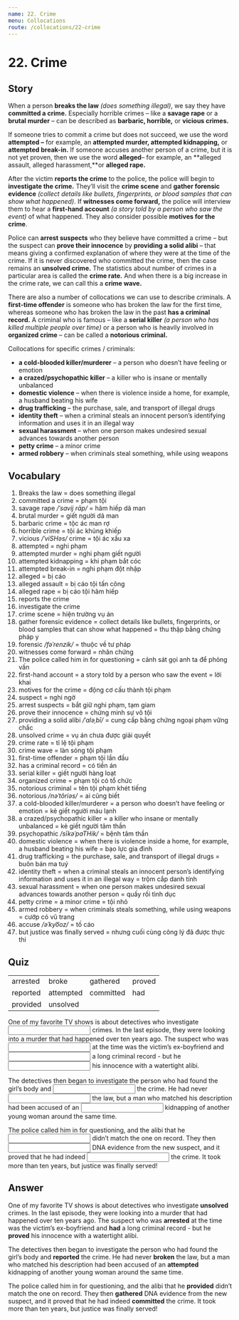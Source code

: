 ```yaml
---
name: 22. Crime
menu: Collocations
route: /collocations/22-crime
---
```


# 22. Crime

## Story

When a person **breaks the law** _(does something illegal)_, we say they have **committed a crime.** Especially horrible crimes – like a **savage rape** or a **brutal murder** – can be described as **barbaric, horrible,** or **vicious crimes.**

If someone tries to commit a crime but does not succeed, we use the word **attempted –** for example, an **attempted murder, attempted kidnapping,** or **attempted break-in.** If someone accuses another person of a crime, but it is not yet proven, then we use the word **alleged**– for example, an **alleged assault, alleged harassment,**or **alleged rape.**

After the victim **reports the crime** to the police, the police will begin to **investigate the crime.** They’ll visit the **crime scene** and **gather forensic evidence** _(collect details like bullets, fingerprints, or blood samples that can show what happened)_. If **witnesses come forward,** the police will interview them to hear a **first-hand account** _(a story told by a person who saw the event)_ of what happened. They also consider possible **motives for the crime**.

Police can **arrest suspects** who they believe have committed a crime – but the suspect can **prove their innocence** by **providing a solid alibi** – that means giving a confirmed explanation of where they were at the time of the crime. If it is never discovered who committed the crime, then the case remains an **unsolved crime.** The statistics about number of crimes in a particular area is called the **crime rate.** And when there is a big increase in the crime rate, we can call this a **crime wave.**

There are also a number of collocations we can use to describe criminals. A **first-time offender** is someone who has broken the law for the first time, whereas someone who has broken the law in the past **has a criminal record.** A criminal who is famous – like a **serial killer** _(a person who has killed multiple people over time)_ or a person who is heavily involved in **organized crime** – can be called a **notorious criminal.**

Collocations for specific crimes / criminals:

- **a cold-blooded killer/murderer** – a person who doesn’t have feeling or emotion
- **a crazed/psychopathic killer** – a killer who is insane or mentally unbalanced
- **domestic violence** – when there is violence inside a home, for example, a husband beating his wife
- **drug trafficking** – the purchase, sale, and transport of illegal drugs
- **identity theft** – when a criminal steals an innocent person’s identifying information and uses it in an illegal way
- **sexual harassment** – when one person makes undesired sexual advances towards another person
- **petty crime** – a minor crime
- **armed robbery** – when criminals steal something, while using weapons

## Vocabulary

1. Breaks the law = does something illegal
2. committed a crime = phạm tội
3. savage rape _/ˈsavij rāp/_ = hãm hiếp dã man
4. brutal murder = giết người dã man
5. barbaric crime = tộc ác man rợ
6. horrible crime = tội ác khủng khiếp
7. vicious _/ˈviSHəs/_ crime = tội ác xấu xa
8. attempted = nghi phạm
9. attempted murder = nghi phạm giết người
10. attempted kidnapping = khi phạm bắt cóc
11. attempted break-in = nghi phạm đột nhập
12. alleged = bị cáo
13. alleged assault = bị cáo tội tấn công
14. alleged rape = bị cáo tội hãm hiếp
15. reports the crime
16. investigate the crime
17. crime scene = hiện trường vụ án
18. gather forensic evidence = collect details like bullets, fingerprints, or blood samples that can show what happened = thu thập bằng chứng pháp y
19. forensic _/fəˈrenzik/_ = thuộc về tư pháp
20. witnesses come forward = nhân chứng
21. The police called him in for questioning = cảnh sát gọi anh ta để phỏng vấn
22. first-hand account = a story told by a person who saw the event = lời khai
23. motives for the crime = động cơ cấu thành tội phạm
24. suspect = nghi ngờ
25. arrest suspects = bắt giữ nghi phạm, tạm giam
26. prove their innocence = chứng minh sự vô tội
27. providing a solid alibi _/ˈaləˌbī/_ = cung cấp bằng chứng ngoại phạm vững chắc
28. unsolved crime = vụ án chưa được giải quyết
29. crime rate = tỉ lệ tội phạm
30. crime wave = làn sóng tội phạm
31. first-time offender = phạm tội lần đầu
32. has a criminal record = có tiền án
33. serial killer = giết người hàng loạt
34. organized crime = phạm tội có tổ chức
35. notorious criminal = tên tội phạm khét tiếng
36. notorious _/nəˈtôriəs/_ = ai cũng biết
37. a cold-blooded killer/murderer =
    a person who doesn’t have feeling or emotion = kẻ giết người máu lạnh
38. a crazed/psychopathic killer = a killer who insane or mentally unbalanced = kẻ giết người tâm thần
39. psychopathic _/sīkəˈpaTHik/_ = bệnh tâm thần
40. domestic violence = when there is violence inside a home, for example, a husband beating his wife = bạo lực gia đình
41. drug trafficking = the purchase, sale, and transport of illegal drugs = buôn bán ma tuý
42. identity theft = when a criminal steals an innocent person’s identifying information and uses it in an illegal way = trộm cắp danh tính
43. sexual harassment = when one person makes undesired sexual advances towards another person = quấy rối tình dục
44. petty crime = a minor crime = tội nhỏ
45. armed robbery = when criminals steals something, while using weapons = cướp có vũ trang
46. accuse _/əˈkyo͞oz/_ = tố cáo
47. but justice was finally served = nhưng cuối cùng công lý đã được thực thi

## Quiz
|          |           |           |        |
| -------- | --------- | --------- | ------ | 
| arrested | broke     | gathered  | proved |
| reported | attempted | committed | had    |
| provided | unsolved  |

One of my favorite TV shows is about detectives who investigate <input className="input small-input"/> crimes. In the last episode, they were looking into a murder that had happened over ten years ago. The suspect who was <input className="input small-input"/> at the time was the victim’s ex-boyfriend and <input className="input small-input"/> a long criminal record - but he <input className="input small-input"/> his innocence with a watertight alibi.

The detectives then began to investigate the person who had found the girl’s body and <input className="input small-input"/> the crime. He had never <input className="input small-input"/> the law, but a man who matched his description had been accused of an <input className="input small-input"/> kidnapping of another young woman around the same time.

The police called him in for questioning, and the alibi that he <input className="input small-input"/> didn’t match the one on record. They then <input className="input small-input"/> DNA evidence from the new suspect, and it proved that he had indeed <input className="input small-input"/> the crime. It took more than ten years, but justice was finally served!

## Answer

One of my favorite TV shows is about detectives who investigate **unsolved** crimes. In the last episode, they were looking into a murder that had happened over ten years ago. The suspect who was **arrested** at the time was the victim’s ex-boyfriend and **had** a long criminal record - but he **proved** his innocence with a watertight alibi.

The detectives then began to investigate the person who had found the girl’s body and **reported** the crime. He had never **broken** the law, but a man who matched his description had been accused of an **attempted** kidnapping of another young woman around the same time.

The police called him in for questioning, and the alibi that he **provided** didn’t match the one on record. They then **gathered** DNA evidence from the new suspect, and it proved that he had indeed **committed** the crime. It took more than ten years, but justice was finally served!
